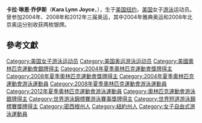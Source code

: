 {{MedalTableTop}}
{{MedalCompetition|[[奧林匹克運動會|奧林匹克運動會]]}}
{{MedalSilver| [[2004年夏季奧林匹克運動會|2004年雅典]]<ref>{{cite web |url=http://sportsillustrated.cnn.com/olympics/2004/schedules/117BySport.html |title=2004 Olympic Games swimming results |accessdate=2007-07-22 |archive-date=2006-05-09 |archive-url=https://web.archive.org/web/20060509051921/http://sportsillustrated.cnn.com/olympics/2004/schedules/117BySport.html |dead-url=no }}</ref> | [[2004年夏季奧林匹克運動會游泳比賽|4×100米自由泳接力]]}}
{{MedalSilver| [[2004年夏季奧林匹克運動會|2004年雅典]] | [[2004年夏季奧林匹克運動會游泳比賽|4×100米混合泳接力]]}}
{{MedalSilver| [[2008年夏季奧林匹克運動會|2008年北京]]| [[2008年夏季奧林匹克運動會游泳比賽|4×100米自由泳接力]]}}
{{MedalSilver|[[2008年夏季奧林匹克運動會|2008年北京]]|[[2008年夏季奧林匹克運動會游泳比賽|4×100米混合泳接力]]}}
{{MedalBottom}}

'''卡拉·琳恩·乔伊斯'''（'''Kara Lynn Joyce'''，{{bd|1985年|10月25日}}），生于[[美国|美国]][[纽约|纽约]]，[[美国|美国]]女子[[游泳|游泳]]运动员。曾参加2004年、2008年和2012年三届奥运，其中2004年雅典奥运和2008年北京奥运分别收获两枚银牌。

==參考文獻==
<div class="references-small">
<references />
</div>

{{US-sport-bio-stub}}
{{Swimming-bio-stub}}
{{DEFAULTSORT:Joyce, Kara Lynn}}
[[Category:美国女子游泳运动员|Category:美国女子游泳运动员]]
[[Category:美国奥运游泳运动员|Category:美国奥运游泳运动员]]
[[Category:美國奧林匹克運動會銀牌得主|Category:美國奧林匹克運動會銀牌得主]]
[[Category:2004年夏季奧林匹克運動會獎牌得主|Category:2004年夏季奧林匹克運動會獎牌得主]]
[[Category:2008年夏季奧林匹克運動會獎牌得主|Category:2008年夏季奧林匹克運動會獎牌得主]]
[[Category:2004年夏季奧林匹克運動會游泳運動員|Category:2004年夏季奧林匹克運動會游泳運動員]]
[[Category:2008年夏季奧林匹克運動會游泳運動員|Category:2008年夏季奧林匹克運動會游泳運動員]]
[[Category:2012年夏季奧林匹克運動會游泳運動員|Category:2012年夏季奧林匹克運動會游泳運動員]]
[[Category:奧林匹克運動會游泳銀牌得主|Category:奧林匹克運動會游泳銀牌得主]]
[[Category:世界游泳錦標賽游泳賽事獎牌得主|Category:世界游泳錦標賽游泳賽事獎牌得主]]
[[Category:世界短道游泳錦標賽獎牌得主|Category:世界短道游泳錦標賽獎牌得主]]
[[Category:密西根州人|Category:密西根州人]]
[[Category:紐約州人|Category:紐約州人]]
[[Category:女子自由式游泳運動員|Category:女子自由式游泳運動員]]